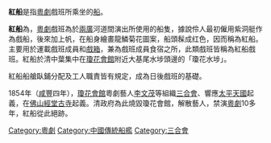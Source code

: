 {{Unreferenced |time=2011-11-14T05:11:42+00:00 }}
{{Otheruses|subject=粤剧剧班乘坐的红船|other=其他同名条目|红船 (电影)}}
'''紅船'''是指[[粵劇|粵劇]]戲班所乘坐的[[船|船]]。

'''紅船'''為{{Fact|18至19世紀|time=2011-10-07}}，[[粵劇|粵劇]]戲班為於[[兩廣|兩廣]]河道間演出所使用的船隻，據說伶人最初僱用紫洞艇作為戲船，後來加上帆，在船身繪畫龍鱗菊花圖案，船頭髹成红色，因而稱為紅船。主要用於運載戲班成員和[[戲箱|戲箱]]，兼為戲班成員食宿之所，此類戲班皆稱為紅船戲班。紅船於清中葉集中在[[瓊花會館|瓊花會館]]附近大基尾水埗頭邊的「瓊花水埗」。

紅船船艙臥鋪分配及工人職責皆有規定，成為日後戲班的基礎。

1854年（[[咸豐|咸豐]]四年），[[瓊花會館|瓊花會館]]粵劇藝人[[李文茂|李文茂]]等組織[[三合會|三合會]]、響應[[太平天國|太平天國]]起義，在[[佛山|佛山]][[經堂古寺|經堂古寺]]起義。清政府為此燒毀瓊花會館，解散藝人，禁演[[粵劇|粵劇]]10多年，紅船從此絕跡。

{{Ship-stub}}

{{DEFAULTSORT:Hong红船}}
[[Category:粵劇|Category:粵劇]]
[[Category:中國傳統船艦|Category:中國傳統船艦]]
[[Category:三合會|Category:三合會]]
